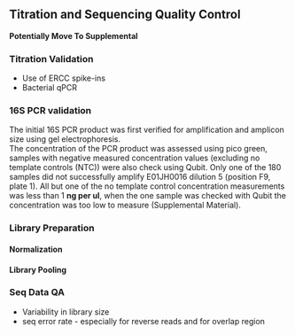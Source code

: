 ## Titration and Sequencing Quality Control
__Potentially Move To Supplemental__

### Titration Validation 
* Use of ERCC spike-ins 
* Bacterial qPCR

### 16S PCR validation
The initial 16S PCR product was first verified for amplification and amplicon size using gel electrophoresis.  
The concentration of the PCR product was assessed using pico green, samples with negative measured concentration values (excluding no template controls (NTC)) were also check using Qubit. Only one of the 180 samples did not successfully amplify E01JH0016 dilution 5 (position F9, plate 1).  All but one of the no template control concentration measurements was less than 1 __ng per ul__, when the one sample was checked with Qubit the concentration was too low to measure (Supplemental Material).   


### Library Preparation 
#### Normalization


#### Library Pooling


### Seq Data QA  
* Variability in library size 
* seq error rate - especially for reverse reads and for overlap region
